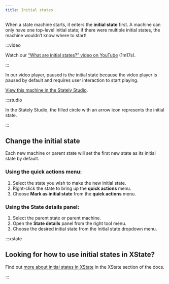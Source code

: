 ```yaml
---
title: Initial states
---
```



When a state machine starts, it enters the **initial state** first. A machine can only have one top-level initial state; if there were multiple initial states, the machine wouldn’t know where to start!

:::video

Watch our [“What are initial states?” video on YouTube](https://www.youtube.com/watch?v=goCpmgyrjL0&list=PLvWgkXBB3dd4I_l-djWVU2UGPyBgKfnTQ&index=3) (1m17s).

:::


In our video player, paused is the initial state because the video player is paused by default and requires user interaction to start playing.

<p>
<ThemedImage
  alt="State machine with an initial state of Paused, transitioning through a Play event to the Playing state. From the Playing state back to the Paused state is a Pause event."
  sources={{
    light: 'https://stately.ai/registry/machines/3ebc8874-2294-480b-a06e-74845337cd8d.light.png',
    dark: 'https://stately.ai/registry/machines/3ebc8874-2294-480b-a06e-74845337cd8d.dark.png',
  }}
/>
</p>

[View this machine in the Stately Studio](https://stately.ai/registry/editor/e13bef2b-bb13-4465-96ac-0bc25340688e?machineId=3ebc8874-2294-480b-a06e-74845337cd8d).

:::studio

In the Stately Studio, the filled circle with an arrow icon represents the initial state.

:::

## Change the initial state

Each new machine or parent state will set the first new state as its initial state by default.

### Using the **quick actions** menu:
1. Select the state you wish to make the new initial state.
2. Right-click the state to bring up the **quick actions** menu.
3. Choose **Mark as initial state** from the **quick actions** menu.

### Using the **State details** panel:
1. Select the parent state or parent machine.
2. Open the **State details** panel from the right tool menu.
3. Choose the desired initial state from the Initial state dropdown menu.

:::xstate 

## Looking for how to use initial states in XState?

Find out [more about initial states in XState](/xstate/basics/what-is-a-statechart.mdx#initial-state) in the XState section of the docs.

:::